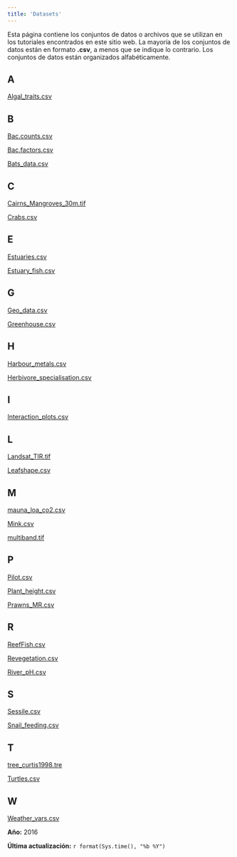 ```yaml
---
title: 'Datasets'
---
```



Esta página contiene los conjuntos de datos o archivos que se utilizan en los tutoriales encontrados en este sitio web. La mayoría de los conjuntos de datos están en formato **.csv**, a menos que se indique lo contrario. Los conjuntos de datos están organizados alfabéticamente.


## A

[Algal_traits.csv](/datasets/files/Algal_traits.csv)

## B

[Bac.counts.csv](/datasets/files/Bac.counts.csv)

[Bac.factors.csv](/datasets/files/Bac.factors.csv)

[Bats_data.csv](/datasets/files/Bats_data.csv)

## C

[Cairns_Mangroves_30m.tif](/datasets/files/Cairns_Mangroves_30m.tif)

[Crabs.csv](/datasets/files/Crabs.csv)

## E

[Estuaries.csv](/datasets/files/Estuaries.csv)

[Estuary_fish.csv](/datasets/files/Estuary_fish.csv)

## G

[Geo_data.csv](/datasets/files/Geo_data.csv)

[Greenhouse.csv](/datasets/files/Greenhouse.csv)

## H

[Harbour_metals.csv](/datasets/files/Harbour_metals.csv)

[Herbivore_specialisation.csv](/datasets/files/Herbivore_specialisation.csv)

## I

[Interaction_plots.csv](/datasets/files/Interaction_plots.csv)

## L

[Landsat_TIR.tif](/datasets/files/Landsat_TIR.tif)

[Leafshape.csv](/datasets/files/Leafshape.csv)

## M

[mauna_loa_co2.csv](/datasets/files/mauna_loa_co2.csv)

[Mink.csv](/datasets/files/Mink.csv)

[multiband.tif](/datasets/files/multiband.tif)

## P

[Pilot.csv](/datasets/files/Pilot.csv)

[Plant_height.csv](/datasets/files/Plant_height.csv)

[Prawns_MR.csv](/datasets/files/Prawns_MR.csv)

## R

[ReefFish.csv](/datasets/files/ReefFish.csv)

[Revegetation.csv](/datasets/files/Revegetation.csv)

[River_pH.csv](/datasets/files/River_pH.csv)

## S

[Sessile.csv](/datasets/files/Sessile.csv)

[Snail_feeding.csv](/datasets/files/Snail_feeding.csv)

## T

[tree_curtis1998.tre](/datasets/files/tree_curtis1998.tre)

[Turtles.csv](/datasets/files/Turtles.csv)


## W

[Weather_vars.csv](/datasets/files/Weather_vars.csv)
 

**Año:** 2016

**Última actualización:** `r format(Sys.time(), "%b %Y")`
